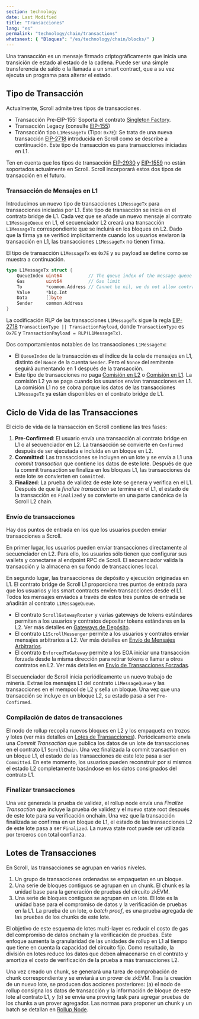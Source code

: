 ```yaml
---
section: technology
date: Last Modified
title: "Transacciones"
lang: "es"
permalink: "technology/chain/transactions"
whatsnext: { "Bloques": "/es/technology/chain/blocks/" }
---
```



Una transacción es un mensaje firmado criptográficamente que inicia una transición de estado al estado de la cadena. Puede ser una simple transferencia de saldo o la llamada a un smart contract, que a su vez ejecuta un programa para alterar el estado.

## Tipo de Transacción

Actualmente, Scroll admite tres tipos de transacciones.

- Transacción Pre-EIP-155: Soporta el contrato [Singleton Factory](https://eips.ethereum.org/EIPS/eip-2470).
- Transacción Legacy (consulte [EIP-155](https://eips.ethereum.org/EIPS/eip-155))
- Transacción tipo `L1MessageTx` (Tipo: `0x7E`): Se trata de una nueva transacción [EIP-2718](https://eips.ethereum.org/EIPS/eip-2718) introducida en Scroll como se describe a continuación. Este tipo de transacción es para transacciones iniciadas en L1.

Ten en cuenta que los tipos de transacción [EIP-2930](https://eips.ethereum.org/EIPS/eip-2930) y [EIP-1559](https://eips.ethereum.org/EIPS/eip-1559) no están soportados actualmente en Scroll. Scroll incorporará estos dos tipos de transacción en el futuro.

### Transacción de Mensajes en L1

Introducimos un nuevo tipo de transacciones `L1MessageTx` para transacciones iniciadas por L1. Este tipo de transacción se inicia en el contrato bridge de L1. Cada vez que se añade un nuevo mensaje al contrato `L1MessageQueue` en L1, el secuenciador L2 creará una transacción `L1MessageTx` correspondiente que se incluirá en los bloques en L2. Dado que la firma ya se verificó implícitamente cuando los usuarios enviaron la transacción en L1, las transacciones `L1MessageTx` no tienen firma.

El tipo de transacción `L1MessageTx` es `0x7E` y su payload se define como se muestra a continuación.

```go
type L1MessageTx struct {
	QueueIndex uint64          // The queue index of the message queue in L1 contract
	Gas        uint64          // Gas limit
	To         *common.Address // Cannot be nil, we do not allow contract creation from L1
	Value      *big.Int
	Data       []byte
	Sender     common.Address
}
```

La codificación RLP de las transacciones `L1MessageTx` sigue la regla [EIP-2718](https://eips.ethereum.org/EIPS/eip-2718) `TransactionType || TransactionPayload`, donde `TransactionType` es `0x7E` y `TransactionPayload = RLP(L1MessageTx)`.

Dos comportamientos notables de las transacciones `L1MessageTx`:

- El `QueueIndex` de la transacción es el índice de la cola de mensajes en L1, distinto del `Nonce` de la cuenta `Sender`. Pero el `Nonce` del remitente seguirá aumentando en 1 después de la transacción.
- Este tipo de transacciones no paga [Comisión en L2](/es/developers/transaction-fees-on-scroll#l2-fee) o [Comisión en L1](/es/developers/transaction-fees-on-scroll#l1-fee). La comisión L2 ya se paga cuando los usuarios envían transacciones en L1. La comisión L1 no se cobra porque los datos de las transacciones `L1MessageTx` ya están disponibles en el contrato bridge de L1.

## Ciclo de Vida de las Transacciones

El ciclo de vida de la transacción en Scroll contiene las tres fases:

1. **Pre-Confirmed**: El usuario envía una transacción al contrato bridge en L1 o al secuenciador en L2. La transacción se convierte en `Confirmed` después de ser ejecutada e incluida en un bloque en L2.
2. **Committed**: Las transacciones se incluyen en un lote y se envía a L1 una _commit transaction_ que contiene los datos de este lote. Después de que la commit transaction se finaliza en los bloques L1, las transacciones de este lote se convierten en `Committed`.
3. **Finalized**: La prueba de validez de este lote se genera y verifica en el L1. Después de que la _finalize transaction_ se termina en el L1, el estado de la transacción es `Finalized` y se convierte en una parte canónica de la Scroll L2 chain.

### Envío de transacciones

Hay dos puntos de entrada en los que los usuarios pueden enviar transacciones a Scroll.

En primer lugar, los usuarios pueden enviar transacciones directamente al secuenciador en L2. Para ello, los usuarios sólo tienen que configurar sus wallets y conectarse al endpoint RPC de Scroll. El secuenciador valida la transacción y la almacena en su fondo de transacciones local.

En segundo lugar, las transacciones de depósito y ejecución originadas en L1. El contrato bridge de Scroll L1 proporciona tres puntos de entrada para que los usuarios y los smart contracts envíen transacciones desde el L1. Todos los mensajes enviados a través de estos tres puntos de entrada se añadirán al contrato `L1MessageQueue`.

- El contrato `ScrollGatewayRouter` y varias gateways de tokens estándares permiten a los usuarios y contratos depositar tokens estándares en la L2. Ver más detalles en [Gateways de Depósito](/es/technology/bridge/deposit-gateways).
- El contrato `L1ScrollMessenger` permite a los usuarios y contratos enviar mensajes arbitrarios a L2. Ver más detalles en [Envío de Mensajes Arbitrarios](/es/technology/bridge/cross-domain-messaging#envío-de-mensajes-arbitrarios).
- El contrato `EnforcedTxGateway` permite a los EOA iniciar una transacción forzada desde la misma dirección para retirar tokens o llamar a otros contratos en L2. Ver más detalles en [Envío de Transacciones Forzadas](/es/technology/bridge/cross-domain-messaging#envío-de-transacciones-forzadas).

El secuenciador de Scroll inicia periódicamente un nuevo trabajo de minería. Extrae los mensajes L1 del contrato `L1MessageQueue` y las transacciones en el mempool de L2 y sella un bloque. Una vez que una transacción se incluye en un bloque L2, su estado pasa a ser `Pre-Confirmed`.

### Compilación de datos de transacciones

El nodo de rollup recopila nuevos bloques en L2 y los empaqueta en trozos y lotes (ver más detalles en [Lotes de Transacciones](/es/technology/chain/transactions#lotes-de-transacciones)). Periódicamente envía una _Commit Transaction_ que publica los datos de un lote de transacciones en el contrato L1 `ScrollChain`. Una vez finalizada la commit transaction en un bloque L1, el estado de las transacciones de este lote pasa a ser `Committed`. En este momento, los usuarios pueden reconstruir por sí mismos el estado L2 completamente basándose en los datos consignados del contrato L1.

### Finalizar transacciones

Una vez generada la prueba de validez, el rollup node envía una _Finalize Transaction_ que incluye la prueba de validez y el nuevo state root después de este lote para su verificación onchain. Una vez que la transacción finalizada se confirma en un bloque de L1, el estado de las transacciones L2 de este lote pasa a ser `Finalized`. La nueva state root puede ser utilizada por terceros con total confianza.

## Lotes de Transacciones

<ClickToZoom src={TransactionBatching} alt="Transaction Batching" />

En Scroll, las transacciones se agrupan en varios niveles.

1. Un grupo de transacciones ordenadas se empaquetan en un bloque.
2. Una serie de bloques contiguos se agrupan en un chunk. El chunk es la unidad base para la generación de pruebas del circuito zkEVM.
3. Una serie de bloques contiguos se agrupan en un lote. El lote es la unidad base para el compromiso de datos y la verificación de pruebas en la L1. La prueba de un lote, o _batch proof_, es una prueba agregada de las pruebas de los chunks de este lote.

El objetivo de este esquema de lotes multi-layer es reducir el costo de gas del compromiso de datos onchain y la verificación de pruebas. Este enfoque aumenta la granularidad de las unidades de rollup en L1 al tiempo que tiene en cuenta la capacidad del circuito fijo. Como resultado, la división en lotes reduce los datos que deben almacenarse en el contrato y amortiza el costo de verificación de la prueba a más transacciones L2.

Una vez creado un chunk, se generará una tarea de comprobación de chunk correspondiente y se enviará a un prover de zkEVM. Tras la creación de un nuevo lote, se producen dos acciones posteriores: (a) el nodo de rollup consigna los datos de transacción y la información de bloque de este lote al contrato L1, y (b) se envía una proving task para agregar pruebas de los chunks a un prover agregador. Las normas para proponer un chunk y un batch se detallan en [Rollup Node](/es/technology/sequencer/rollup-node).
